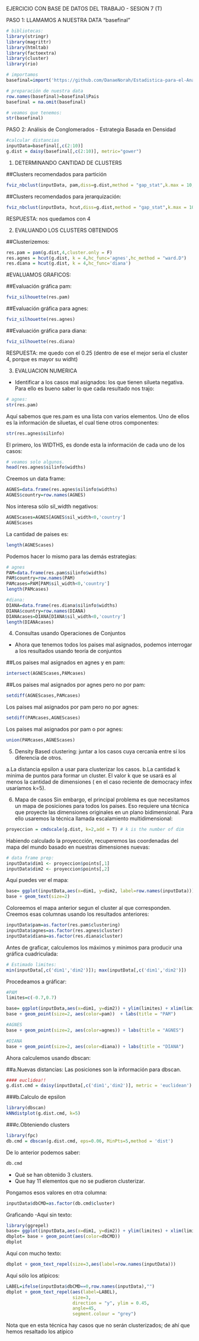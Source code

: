 

EJERCICIO CON BASE DE DATOS DEL TRABAJO - SESION 7 (T)

PASO 1: LLAMAMOS A NUESTRA DATA "basefinal"

```r
# bibliotecas:
library(stringr)
library(magrittr)
library(htmltab)
library(factoextra)
library(cluster)
library(rio)

# importamos
basefinal=import('https://github.com/DanaeNorah/Estadistica-para-el-Analisis-Politico-2-/raw/master/TRABAJO/basefinal.csv')

# preparación de nuestra data
row.names(basefinal)=basefinal$Pais 
basefinal = na.omit(basefinal)

# veamos que tenemos:
str(basefinal)
```
PASO 2: Análisis de Conglomerados - Estrategia Basada en Densidad

```r
#calcular distancias
inputData=basefinal[,c(2:10)]
g.dist = daisy(basefinal[,c(2:10)], metric="gower")

```

1. DETERMINANDO CANTIDAD DE CLUSTERS

##Clusters recomendados para partición
```r
fviz_nbclust(inputData, pam,diss=g.dist,method = "gap_stat",k.max = 10,verbose = F)
```
##Clusters recomendados para jerarquización:
```r
fviz_nbclust(inputData, hcut,diss=g.dist,method = "gap_stat",k.max = 10,verbose = F)
```

RESPUESTA: nos quedamos con 4


2. EVALUANDO LOS CLUSTERS OBTENIDOS 

##Clusterizemos:
```r
res.pam = pam(g.dist,4,cluster.only = F)
res.agnes = hcut(g.dist, k = 4,hc_func='agnes',hc_method = "ward.D")
res.diana = hcut(g.dist, k = 4,hc_func='diana')
```
#EVALUAMOS GRAFICOS: 

##Evaluación gráfica pam:
```r
fviz_silhouette(res.pam)
```
##Evaluación gráfica para agnes:
```r
fviz_silhouette(res.agnes)
```
##Evaluación gráfica para diana:
```r
fviz_silhouette(res.diana)
```

RESPUESTA: me quedo con el 0.25 (dentro de ese el mejor seria el cluster 4, porque es mayor su widht)


3. EVALUACION NUMERICA 

- Identificar a los casos mal asignados: los que tienen silueta negativa. Para ello es bueno saber lo que cada resultado nos trajo:
```r
# agnes:
str(res.pam)
```
Aquí sabemos que res.pam es una lista con varios elementos. Uno de ellos es la información de siluetas, el cual tiene otros componentes:
```r
str(res.agnes$silinfo)
```

El primero, los WIDTHS, es donde esta la información de cada uno de los casos:
```r
# veamos solo algunos.
head(res.agnes$silinfo$widths)
```

Creemos un data frame:
```r
AGNES=data.frame(res.agnes$silinfo$widths)
AGNES$country=row.names(AGNES)
```

Nos interesa sólo sil_width negativos:
```r
AGNEScases=AGNES[AGNES$sil_width<0,'country']
AGNEScases
```
La cantidad de paises es:
```r
length(AGNEScases)
```
Podemos hacer lo mismo para las demás estrategias:
```r
# agnes
PAM=data.frame(res.pam$silinfo$widths)
PAM$country=row.names(PAM)
PAMcases=PAM[PAM$sil_width<0,'country']
length(PAMcases)

#diana:
DIANA=data.frame(res.diana$silinfo$widths)
DIANA$country=row.names(DIANA)
DIANAcases=DIANA[DIANA$sil_width<0,'country']
length(DIANAcases)
```

4. Consultas usando Operaciones de Conjuntos
- Ahora que tenemos todos los paises mal asignados, podemos interrogar a los resultados usando teoría de conjuntos

##Los paises mal asignados en agnes y en pam:
```r
intersect(AGNEScases,PAMcases)
```
##Los paises mal asignados por agnes pero no por pam:
```r
setdiff(AGNEScases,PAMcases)
```
Los paises mal asignados por pam pero no por agnes:
```r
setdiff(PAMcases,AGNEScases)
```
Los paises mal asignados por pam o por agnes:
```r
union(PAMcases,AGNEScases)
```

5. Density Based clustering: juntar a los casos cuya cercanía entre sí los diferencia de otros. 
 

a.La distancia epsilon a usar para clusterizar los casos.
b.La cantidad k minima de puntos para formar un cluster. El valor k que se usará es al menos la cantidad de dimensiones ( en el caso reciente de democracy infex usaríamos k=5).


6. Mapa de casos
Sin embargo, el principal problema es que necesitamos un mapa de posiciones para todos los paises. Eso requiere una técnica que proyecte las dimensiones originales en un plano bidimensional. Para ello usaremos la técnica llamada escalamiento multidimensional:

```r
proyeccion = cmdscale(g.dist, k=2,add = T) # k is the number of dim
```
Habiendo calculado la proyeccción, recuperemos las coordenadas del mapa del mundo basado en nuestras dimensiones nuevas:
```r
# data frame prep:
inputData$dim1 <- proyeccion$points[,1]
inputData$dim2 <- proyeccion$points[,2]
```
Aquí puedes ver el mapa:
```r
base= ggplot(inputData,aes(x=dim1, y=dim2, label=row.names(inputData))) 
base + geom_text(size=2)
```

Coloreemos el mapa anterior segun el cluster al que corresponden. Creemos esas columnas usando los resultados anteriores:
```r
inputData$pam=as.factor(res.pam$clustering)
inputData$agnes=as.factor(res.agnes$cluster)
inputData$diana=as.factor(res.diana$cluster)
```
Antes de graficar, calculemos los máximos y minimos para producir una gráfica cuadriculada:
```r
# Estimado limites:
min(inputData[,c('dim1','dim2')]); max(inputData[,c('dim1','dim2')])
```
Procedeamos a gráficar:
```r
#PAM
limites=c(-0.7,0.7)

base= ggplot(inputData,aes(x=dim1, y=dim2)) + ylim(limites) + xlim(limites) + coord_fixed()
base + geom_point(size=2, aes(color=pam))  + labs(title = "PAM") 

```

```r
#AGNES
base + geom_point(size=2, aes(color=agnes)) + labs(title = "AGNES")
```

```r
#DIANA
base + geom_point(size=2, aes(color=diana)) + labs(title = "DIANA")
```

Ahora calculemos usando dbscan:

##a.Nuevas distancias: Las posiciones son la información para dbscan.
```r
#### euclidea!!
g.dist.cmd = daisy(inputData[,c('dim1','dim2')], metric = 'euclidean')
```

###b.Calculo de epsilon
```r
library(dbscan)
kNNdistplot(g.dist.cmd, k=5)
```

###c.Obteniendo clusters
```r
library(fpc)
db.cmd = dbscan(g.dist.cmd, eps=0.06, MinPts=5,method = 'dist')

```
De lo anterior podemos saber:
```r
db.cmd
```

- Qué se han obtenido 3 clusters.
- Que hay 11 elementos que no se pudieron clusterizar.


Pongamos esos valores en otra columna:
```r
inputData$dbCMD=as.factor(db.cmd$cluster)
```
Graficando
-Aquí sin texto:
```r
library(ggrepel)
base= ggplot(inputData,aes(x=dim1, y=dim2)) + ylim(limites) + xlim(limites) + coord_fixed()
dbplot= base + geom_point(aes(color=dbCMD)) 
dbplot
```
Aquí con mucho texto:
```r
dbplot + geom_text_repel(size=3,aes(label=row.names(inputData)))
```
Aquí sólo los atípicos:
```r
LABEL=ifelse(inputData$dbCMD==0,row.names(inputData),"")
dbplot + geom_text_repel(aes(label=LABEL),
                         size=3, 
                         direction = "y", ylim = 0.45,
                         angle=45,
                         segment.colour = "grey")
```

Nota que en esta técnica hay casos que no serán clusterizados; de ahí que hemos resaltado los atípico